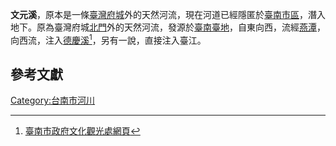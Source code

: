 '''文元溪'''，原本是一條[[臺灣府城|臺灣府城]]外的天然河流，現在河道已經隱匿於[[臺南市|臺南市區]]，潛入地下。原為臺灣府城[[臺灣府城大北門|北門]]外的天然河流，發源於[[臺南臺地|臺南臺地]]，自東向西，流經[[燕潭|燕潭]]，向西流，注入[[德慶溪|德慶溪]]<ref>[http://culture.tncg.gov.tw/travel_detail.php?id=142 臺南市政府文化觀光處網頁]{{dead link|date=2018年3月 |bot=InternetArchiveBot |fix-attempted=yes }}</ref>，另有一說，直接注入臺江。

==參考文獻==
{{reflist}}

{{taiwan-stub}}

[[Category:台南市河川|Category:台南市河川]]